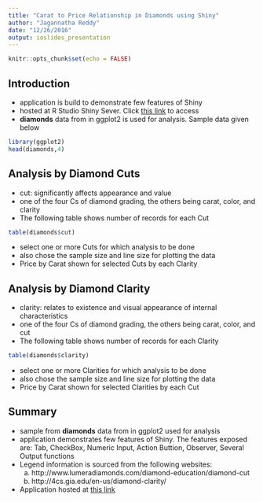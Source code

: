 ```yaml
---
title: "Carat to Price Relationship in Diamonds using Shiny"
author: "Jagannatha Reddy"
date: "12/26/2016"
output: ioslides_presentation
---
```


```r
knitr::opts_chunk$set(echo = FALSE)
```

## Introduction
- application is build to demonstrate few features of Shiny
- hosted at R Studio Shiny Sever. Click <a href="https://jaganrn.shinyapps.io/DataScience-DevelopingDataProducts-ShinyProject/">this link</a> to access 
- **diamonds** data from in ggplot2 is used for analysis. Sample data given below

```r
library(ggplot2)
head(diamonds,4)
```

## Analysis by Diamond Cuts
- cut: significantly affects appearance and value
- one of the four Cs of diamond grading, the others being carat, color, and clarity
- The following table shows number of records for each Cut
```r
table(diamonds$cut)
```
- select one or more Cuts for which analysis to be done
- also chose the sample size and line size for plotting the data
- Price by Carat shown for selected Cuts by each Clarity

## Analysis by Diamond Clarity
- clarity: relates to existence and visual appearance of internal characteristics
- one of the four Cs of diamond grading, the others being carat, color, and cut
- The following table shows number of records for each Clarity
```r
table(diamonds$clarity)
```
- select one or more Clarities for which analysis to be done
- also chose the sample size and line size for plotting the data
- Price by Carat shown for selected Clarities by each Cut

## Summary
- sample from **diamonds** data from in ggplot2 used for analysis
- application demonstrates few features of Shiny. The features exposed are: Tab, CheckBox, Numeric Input, Action Buttion, Observer, Several Output functions
- Legend information is sourced from the following websites:
    a. http://www.lumeradiamonds.com/diamond-education/diamond-cut
    b. http://4cs.gia.edu/en-us/diamond-clarity/
- Application hosted at <a href="https://jaganrn.shinyapps.io/DataScience-DevelopingDataProducts-ShinyProject/">this link</a> 
